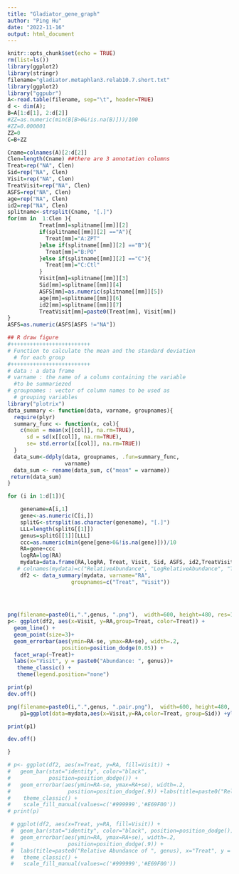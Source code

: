 ---
title: "Gladiator_gene_graph"
author: "Ping Hu"
date: "2022-11-16"
output: html_document
---

```{r 1setup, include=FALSE}
knitr::opts_chunk$set(echo = TRUE)
rm(list=ls())
library(ggplot2)
library(stringr)
filename="gladiator.metaphlan3.relab10.7.short.txt"
library(ggplot2)
library("ggpubr")
A<-read.table(filename, sep="\t", header=TRUE)
d <- dim(A);
B=A[1:d[1], 2:d[2]]
#ZZ=as.numeric(min(B[B>0&!is.na(B)]))/100
#ZZ=0.000001
ZZ=0
C=B+ZZ

Cname=colnames(A)[2:d[2]]
Clen=length(Cname) ##there are 3 annotation columns
Treat=rep("NA", Clen)
Sid=rep("NA", Clen)
Visit=rep("NA", Clen)
TreatVisit=rep("NA", Clen)
ASFS=rep("NA", Clen)
age=rep("NA", Clen)
id2=rep("NA", Clen)
splitname<-strsplit(Cname, "[.]")
for(mm in  1:Clen ){
          Treat[mm]=splitname[[mm]][2]
          if(splitname[[mm]][2] =="A"){
            Treat[mm]="A:ZPT"
          }else if(splitname[[mm]][2] =="B"){
            Treat[mm]="B:PO"
          }else if(splitname[[mm]][2] =="C"){
            Treat[mm]="C:Ctl"
          }
          Visit[mm]=splitname[[mm]][3]
          Sid[mm]=splitname[[mm]][4]
          ASFS[mm]=as.numeric(splitname[[mm]][5])
          age[mm]=splitname[[mm]][6]
          id2[mm]=splitname[[mm]][7]
          TreatVisit[mm]=paste0(Treat[mm], Visit[mm])
}
ASFS=as.numeric(ASFS[ASFS !="NA"])
```

```{r 2datasummaryfunction}
## R draw figure
#+++++++++++++++++++++++++
# Function to calculate the mean and the standard deviation
  # for each group
#+++++++++++++++++++++++++
# data : a data frame
# varname : the name of a column containing the variable
  #to be summariezed
# groupnames : vector of column names to be used as
  # grouping variables
library("plotrix")
data_summary <- function(data, varname, groupnames){
  require(plyr)
  summary_func <- function(x, col){
    c(mean = mean(x[[col]], na.rm=TRUE),
      sd = sd(x[[col]], na.rm=TRUE),
      se= std.error(x[[col]], na.rm=TRUE))
  }
  data_sum<-ddply(data, groupnames, .fun=summary_func,
                  varname)
  data_sum <- rename(data_sum, c("mean" = varname))
 return(data_sum)
}
```


```{r 3data prepare, echo=FALSE}
for (i in 1:d[1]){

    genename=A[i,1]
    gene<-as.numeric(C[i,])
    splitG<-strsplit(as.character(genename), "[.]")
    LLL=length(splitG[[1]])
    genus=splitG[[1]][LLL]
    ccc=as.numeric(min(gene[gene>0&!is.na(gene)]))/10
    RA=gene+ccc
    logRA=log(RA)
    mydata=data.frame(RA,logRA, Treat, Visit, Sid, ASFS, id2,TreatVisit)
   # colnames(mydata)=c("RelativeAbundance", "LogRelativeAbundance", "Treat", "Visit", "SubjectID", "ASFS", "Id2", "TreatVisit")
    df2 <- data_summary(mydata, varname="RA", 
                    groupnames=c("Treat", "Visit"))
    
    
    

png(filename=paste0(i,".",genus, ".png"),  width=600, height=480, res=180)
p<- ggplot(df2, aes(x=Visit, y=RA,group=Treat, color=Treat)) + 
  geom_line() +
  geom_point(size=3)+
  geom_errorbar(aes(ymin=RA-se, ymax=RA+se), width=.2,
                 position=position_dodge(0.05)) +
  facet_wrap(~Treat)+
  labs(x="Visit", y = paste0("Abundance: ", genus))+
   theme_classic() +
   theme(legend.position="none")

print(p)
dev.off()

png(filename=paste0(i,".",genus, ".pair.png"),  width=600, height=480, res=180)
    p1=ggplot(data=mydata,aes(x=Visit,y=RA,color=Treat, group=Sid)) +ylab(paste(genus, "Abundance"))+geom_point(size=1)+geom_line(color="grey")+ theme_classic()+theme(legend.position="none")+facet_wrap(~Treat)

print(p1)

dev.off()

}

```

```{r 4plotbar} 
# p<- ggplot(df2, aes(x=Treat, y=RA, fill=Visit)) + 
#   geom_bar(stat="identity", color="black", 
#            position=position_dodge()) +
#   geom_errorbar(aes(ymin=RA-se, ymax=RA+se), width=.2,
#                  position=position_dodge(.9)) +labs(title=paste0("Relative Abundance of ", genus), x="Treat", y = "Relative Abundance")+
#    theme_classic() +
#    scale_fill_manual(values=c('#999999','#E69F00'))
# print(p)

```


```{r 5plotbar-uperror}
 # ggplot(df2, aes(x=Treat, y=RA, fill=Visit)) + 
 #  geom_bar(stat="identity", color="black", position=position_dodge()) +
 #  geom_errorbar(aes(ymin=RA, ymax=RA+se), width=.2,
 #                 position=position_dodge(.9)) +
 #  labs(title=paste0("Relative Abundance of ", genus), x="Treat", y = "Relative Abundance")+
 #   theme_classic() +
 #   scale_fill_manual(values=c('#999999','#E69F00'))
```



